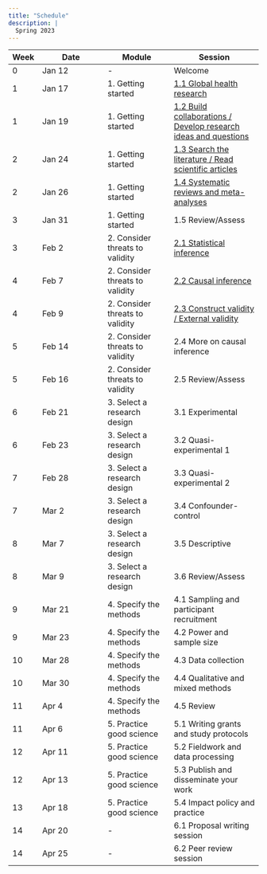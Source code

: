 ```yaml
---
title: "Schedule"
description: |
  Spring 2023
---
```


| Week | Date | Module | Session |
|- | --- | --- | ---- |
| 0 | Jan 12 | - | Welcome |
| 1 | Jan 17 | 1. Getting started | [1.1 Global health research](mod1.html#global-health-research) |
| 1 | Jan 19 | 1. Getting started | [1.2 Build collaborations / Develop research ideas and questions](mod1.html#build-collaborations-develop-questions) |
| 2 | Jan 24 | 1. Getting started | [1.3 Search the literature / Read scientific articles](mod1.html#search-the-literature-read-scientific-articles) |
| 2 | Jan 26 | 1. Getting started | [1.4 Systematic reviews and meta-analyses](mod1.html#systematic-reviews-and-meta-analyses) |
| 3 | Jan 31 | 1. Getting started | 1.5 Review/Assess |
| 3 | Feb 2 | 2. Consider threats to validity | [2.1 Statistical inference](https://ericpgreen.github.io/ghr_course/mod2.html#consider-threats-to-validity) |
| 4 | Feb 7 | 2. Consider threats to validity | [2.2 Causal inference](https://ericpgreen.github.io/ghr_course/mod2.html#statistical-inference-and-statistical-conclusion-validity) |
| 4 | Feb 9 | 2. Consider threats to validity | [2.3 Construct validity / External validity](https://ericpgreen.github.io/ghr_course/mod2.html#construct-validity-and-external-validity) |
| 5 | Feb 14 | 2. Consider threats to validity | 2.4 More on causal inference |
| 5 | Feb 16 | 2. Consider threats to validity | 2.5 Review/Assess |
| 6 | Feb 21 | 3. Select a research design | 3.1 Experimental |
| 6 | Feb 23 | 3. Select a research design | 3.2 Quasi-experimental 1 |
| 7 | Feb 28 | 3. Select a research design | 3.3 Quasi-experimental 2 |
| 7 | Mar 2 | 3. Select a research design | 3.4 Confounder-control |
| 8 | Mar 7 | 3. Select a research design | 3.5 Descriptive |
| 8 | Mar 9 | 3. Select a research design | 3.6 Review/Assess |
| 9 | Mar 21 | 4. Specify the methods | 4.1 Sampling and participant recruitment |
| 9 | Mar 23 | 4. Specify the methods | 4.2 Power and sample size |
| 10 | Mar 28 | 4. Specify the methods | 4.3 Data collection |
| 10 | Mar 30 | 4. Specify the methods | 4.4 Qualitative and mixed methods |
| 11 | Apr 4 | 4. Specify the methods | 4.5 Review |
| 11 | Apr 6 | 5. Practice good science | 5.1 Writing grants and study protocols |
| 12 | Apr 11 | 5. Practice good science | 5.2 Fieldwork and data processing |
| 12 | Apr 13 | 5. Practice good science | 5.3 Publish and disseminate your work |
| 13 | Apr 18 | 5. Practice good science | 5.4 Impact policy and practice |
| 14 | Apr 20 | - | 6.1 Proposal writing session |
| 14 | Apr 25 | - | 6.2 Peer review session |
  
